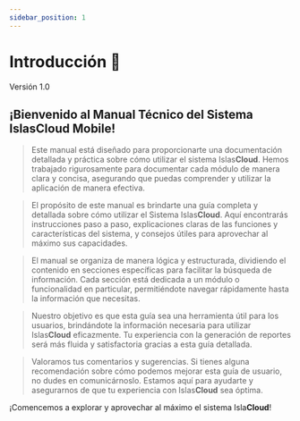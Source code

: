 ```yaml
---
sidebar_position: 1
---
```



# Introducción 📝
<Highlight color="#999999">Versión 1.0</Highlight>



## **¡Bienvenido** al **Manual Técnico** del Sistema **IslasCloud Mobile**!

> Este manual está diseñado para proporcionarte una documentación detallada y práctica sobre cómo utilizar el sistema Islas**Cloud**. Hemos trabajado rigurosamente para documentar cada módulo de manera clara y concisa, asegurando que puedas comprender y utilizar la aplicación de manera efectiva.

> El propósito de este manual es brindarte una guía completa y detallada sobre cómo utilizar el Sistema Islas**Cloud**. Aquí encontrarás instrucciones paso a paso, explicaciones claras de las funciones y características del sistema, y consejos útiles para aprovechar al máximo sus capacidades.

> El manual se organiza de manera lógica y estructurada, dividiendo el contenido en secciones específicas para facilitar la búsqueda de información. Cada sección está dedicada a un módulo o funcionalidad en particular, permitiéndote navegar rápidamente hasta la información que necesitas.

> Nuestro objetivo es que esta guía sea una herramienta útil para los usuarios, brindándote la información necesaria para utilizar Islas**Cloud** eficazmente. Tu experiencia con la generación de reportes será más fluida y satisfactoria gracias a esta guía detallada.

>Valoramos tus comentarios y sugerencias. Si tienes alguna recomendación sobre cómo podemos mejorar esta guía de usuario, no dudes en comunicárnoslo. Estamos aquí para ayudarte y asegurarnos de que tu experiencia con Islas**Cloud** sea óptima.

¡Comencemos a explorar y aprovechar al máximo el sistema Isla**Cloud**!

